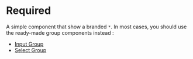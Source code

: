 

<Meta of={RequiredStories} />

# Required

A simple component that show a branded `*`.
In most cases, you should use the ready-made group components instead :
 - [Input Group](?path=/docs/components-inputgroup--docs)
 - [Select Group](?path=/docs/components-selectgroup--docs)

